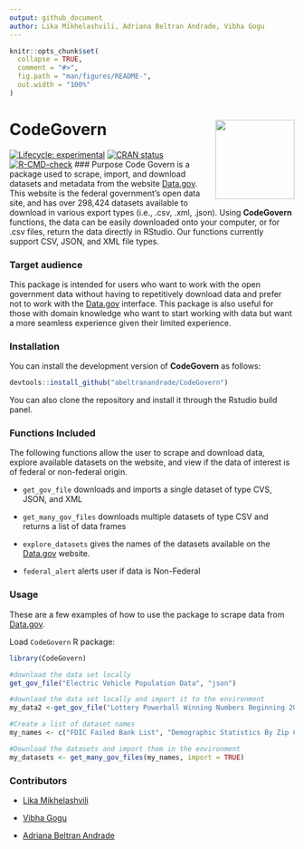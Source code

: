 ```yaml
---
output: github_document
author: Lika Mikhelashvili, Adriana Beltran Andrade, Vibha Gogu
---
```


<!-- README.md is generated from README.Rmd. Please edit that file -->

```r
knitr::opts_chunk$set(
  collapse = TRUE,
  comment = "#>",
  fig.path = "man/figures/README-",
  out.width = "100%"
)
```

# CodeGovern <img src="data-raw/hex_codegovern_US_colors.png" align="right" height=140/>

<!-- badges: start -->
[![Lifecycle: experimental](https://img.shields.io/badge/lifecycle-experimental-orange.svg)](https://lifecycle.r-lib.org/articles/stages.html#experimental)
[![CRAN status](https://www.r-pkg.org/badges/version/CodeGovern)](https://CRAN.R-project.org/package=CodeGovern)
[![R-CMD-check](https://github.com/abeltranandrade/CodeGovern/actions/workflows/R-CMD-check.yaml/badge.svg)](https://github.com/abeltranandrade/CodeGovern/actions/workflows/R-CMD-check.yaml)
<!-- badges: end -->
### Purpose
Code Govern is a package used to scrape, import, and download datasets and metadata from the website [Data.gov](https://data.gov/). This website is the federal government's open data site, and has over 298,424 datasets available to download in various export types (i.e., .csv, .xml, .json). Using **CodeGovern** functions, the data can be easily downloaded onto your computer, or for .csv files, return the data directly in RStudio. Our functions currently support CSV, JSON, and XML file types.  

### Target audience
This package is intended for users who want to work with the open government data without having to repetitively download data and prefer not to work with the [Data.gov](https://data.gov/) interface. This package is also useful for those with domain knowledge who want to start working with data but want a more seamless experience given their limited experience.


### Installation

You can install the development version of **CodeGovern** as follows:

``` r
devtools::install_github("abeltranandrade/CodeGovern")
```
You can also clone the repository and install it through the Rstudio build panel. 

### Functions Included

The following functions allow the user to scrape and download data, explore available datasets on the website, and view if the data of interest is of federal or non-federal origin.

- `get_gov_file` downloads and imports a single dataset of type CVS, JSON, and XML

- `get_many_gov_files` downloads multiple datasets of type CSV and returns a list of data frames

- `explore_datasets` gives the names of the datasets available on the [Data.gov](https://data.gov/) website.

- `federal_alert` alerts user if data is Non-Federal


### Usage

These are a few examples of how to use the package to scrape data from [Data.gov](https://data.gov/).

Load `CodeGovern` R package:

```r
library(CodeGovern)
```


```r
#download the data set locally
get_gov_file("Electric Vehicle Population Data", "json") 

#download the data set locally and import it to the environment
my_data2 <-get_gov_file("Lottery Powerball Winning Numbers Beginning 2010", "csv") 
```

```r
#Create a list of dataset names
my_names <- c("FDIC Failed Bank List", "Demographic Statistics By Zip Code")

#Download the datasets and import them in the environment
my_datasets <- get_many_gov_files(my_names, import = TRUE)
```


### Contributors

- [Lika Mikhelashvili](https://github.com/lmikhelashvili)

- [Vibha Gogu](https://github.com/vibhagogu)

- [Adriana Beltran Andrade](https://github.com/abeltranandrade)
